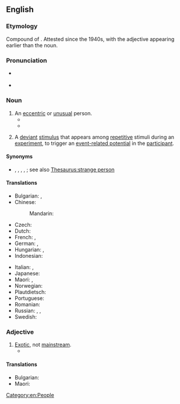 ==English==
{{wikipedia}}

===Etymology===
Compound of {{compound|en|odd|ball}}. Attested since the 1940s, with the adjective appearing earlier than the noun.

===Pronunciation===
* {{a|US}} {{IPA|en|/ˈɑːdˌbɔl/}}
* {{audio|en|LL-Q1860 (eng)-Vealhurl-oddball.wav|Audio (UK)}}

===Noun===
{{en-noun}}

# An [[eccentric]] or [[unusual]] person.
#* {{quote-book|en|1964|Earl Warren et alia|Report of the President's Commission on the Assassination of President John F. Kennedy|http://www.worldcat.org/title/report-of-the-presidents-commission-on-the-assassination-of-president-john-f-kennedy/ |685|Miss Quinn thought that Oswald spoke Russian well in view of his lack of formal training; she found the evening uninteresting. Donovan, with whom she had a date later, testified that she told him that Oswald was “kind of an '''oddball'''.”}}
#* {{quote-book|en|passage="She's different, mister. A real '''oddball''', if you know what I mean. But your little girl would love her. All kids love the Doll Lady."|author=Maris Soule|title=Storybook Hero|page=5|year=1989}}
# {{lb|en|neuroscience}} A [[deviant]] [[stimulus]] that appears among [[repetitive]] stimuli during an [[experiment]], to trigger an [[event-related potential]] in the [[participant]].

====Synonyms====
* {{sense|eccentric or unusual person}} {{l|en|kook}}, {{l|en|odd duck}}, {{l|en|strange fish}}, {{l|en|queer fish}}, {{l|en|weirdo}}; see also [[Thesaurus:strange person]]

====Translations====
{{trans-top|eccentric person}}
* Bulgarian: {{t+|bg|чудак|m}}, {{t+|bg|чешит|m}}
* Chinese:
*: Mandarin: {{t+|cmn|怪人|tr=guàirén|sc=Hani}}
* Czech: {{t|cs|podivín|m}}
* Dutch: {{t+|nl|kwast}}
* French: {{t+|fr|excentrique|m|f}}, {{t+|fr|olibrius|m}}
* German: {{t+|de|Sonderling|m}}, {{t+|de|Exzentriker|m}}
* Hungarian: {{t+|hu|csodabogár}}, {{t+|hu|különc}}
* Indonesian: {{t+|id|miring}}
{{trans-mid}}
* Italian: {{t+|it|sagoma|f}}, {{t+|it|tomo|m}}
* Japanese: {{t+|ja|変人|tr=へんじん, henjin|sc=Jpan}}
* Maori: {{t|mi|whanokē}}, {{t|mi|korokē}}
* Norwegian: {{t|no|eksentriker}}
* Plautdietsch: {{t|pdt|Jräp|f}}
* Portuguese: {{t+|pt|excêntrico|m}}
* Romanian: {{t+|ro|ciudat|m}}
* Russian: {{t+|ru|сумасбро́д|m}}, {{t+|ru|чуда́к|m}}, {{t+|ru|эксце́нтрик|m}}
* Swedish: {{t+|sv|kuf|c}}
{{trans-bottom}}

===Adjective===
{{en-adj|-}}

# [[exotic|Exotic]], not [[mainstream]].
#* {{quote-book|en|passage=An '''oddball''' word processor, for example, might never be supported by such helpful tools as spelling checkers, indexing programs, footnote utilities,...|title=The Complete Guide to Microsystem Management|author=Steven K. Roberts|year=1984}}

====Translations====
{{trans-top|exotic, not mainstream}}
* Bulgarian: {{t+|bg|ексцентричен}}
* Maori: {{t|mi|whanokē}}
{{trans-mid}}
{{trans-bottom}}

{{C|en|Personality}}

[[Category:en:People]]